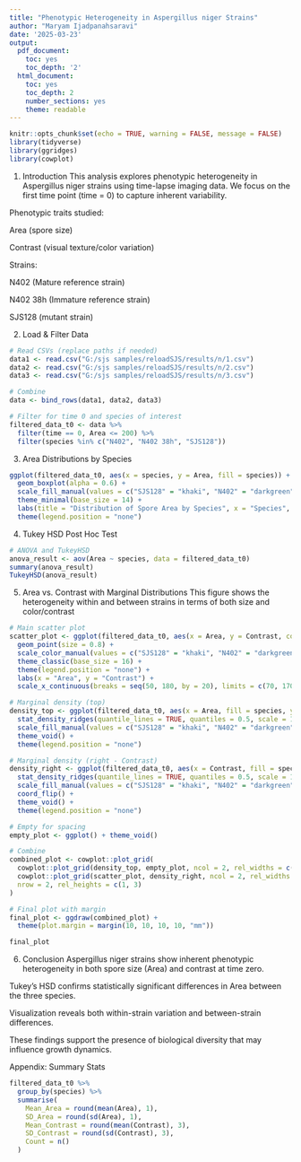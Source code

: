 ---
title: "Phenotypic Heterogeneity in Aspergillus niger Strains"
author: "Maryam Ijadpanahsaravi"
date: '2025-03-23'
output:
  pdf_document:
    toc: yes
    toc_depth: '2'
  html_document:
    toc: yes
    toc_depth: 2
    number_sections: yes
    theme: readable
---


```{r setup, include=FALSE}
knitr::opts_chunk$set(echo = TRUE, warning = FALSE, message = FALSE)
library(tidyverse)
library(ggridges)
library(cowplot)
```

1. Introduction
This analysis explores phenotypic heterogeneity in Aspergillus niger strains using time-lapse imaging data.
We focus on the first time point (time = 0) to capture inherent variability.

Phenotypic traits studied:

Area (spore size)

Contrast (visual texture/color variation)

Strains:

N402 (Mature reference strain)

N402 38h (Immature reference strain)

SJS128 (mutant strain)

2. Load & Filter Data
```{r}
# Read CSVs (replace paths if needed)
data1 <- read.csv("G:/sjs samples/reloadSJS/results/n/1.csv")
data2 <- read.csv("G:/sjs samples/reloadSJS/results/n/2.csv")
data3 <- read.csv("G:/sjs samples/reloadSJS/results/n/3.csv")

# Combine
data <- bind_rows(data1, data2, data3)

# Filter for time 0 and species of interest
filtered_data_t0 <- data %>%
  filter(time == 0, Area <= 200) %>%
  filter(species %in% c("N402", "N402 38h", "SJS128"))

```
3. Area Distributions by Species
```{r}
ggplot(filtered_data_t0, aes(x = species, y = Area, fill = species)) +
  geom_boxplot(alpha = 0.6) +
  scale_fill_manual(values = c("SJS128" = "khaki", "N402" = "darkgreen", "N402 38h" = "olivedrab3")) +
  theme_minimal(base_size = 14) +
  labs(title = "Distribution of Spore Area by Species", x = "Species", y = "Area") +
  theme(legend.position = "none")


```
4. Tukey HSD Post Hoc Test
```{r}
# ANOVA and TukeyHSD
anova_result <- aov(Area ~ species, data = filtered_data_t0)
summary(anova_result)
TukeyHSD(anova_result)

```

5. Area vs. Contrast with Marginal Distributions
This figure shows the heterogeneity within and between strains in terms of both size and color/contrast

```{r}

# Main scatter plot
scatter_plot <- ggplot(filtered_data_t0, aes(x = Area, y = Contrast, color = species)) +
  geom_point(size = 0.8) +
  scale_color_manual(values = c("SJS128" = "khaki", "N402" = "darkgreen", "N402 38h" = "olivedrab3")) +
  theme_classic(base_size = 16) + 
  theme(legend.position = "none") +
  labs(x = "Area", y = "Contrast") +
  scale_x_continuous(breaks = seq(50, 180, by = 20), limits = c(70, 170))

# Marginal density (top)
density_top <- ggplot(filtered_data_t0, aes(x = Area, fill = species, y = species)) +
  stat_density_ridges(quantile_lines = TRUE, quantiles = 0.5, scale = 1.1, alpha = 0.7) +
  scale_fill_manual(values = c("SJS128" = "khaki", "N402" = "darkgreen", "N402 38h" = "olivedrab3")) +
  theme_void() +
  theme(legend.position = "none")

# Marginal density (right - Contrast)
density_right <- ggplot(filtered_data_t0, aes(x = Contrast, fill = species, y = species)) +
  stat_density_ridges(quantile_lines = TRUE, quantiles = 0.5, scale = 1.1, alpha = 0.7) +
  scale_fill_manual(values = c("SJS128" = "khaki", "N402" = "darkgreen", "N402 38h" = "olivedrab3")) +
  coord_flip() +
  theme_void() +
  theme(legend.position = "none")

# Empty for spacing
empty_plot <- ggplot() + theme_void()

# Combine
combined_plot <- cowplot::plot_grid(
  cowplot::plot_grid(density_top, empty_plot, ncol = 2, rel_widths = c(4, 1)),
  cowplot::plot_grid(scatter_plot, density_right, ncol = 2, rel_widths = c(4, 1)),
  nrow = 2, rel_heights = c(1, 3)
)

# Final plot with margin
final_plot <- ggdraw(combined_plot) +
  theme(plot.margin = margin(10, 10, 10, 10, "mm"))

final_plot

```
6. Conclusion
Aspergillus niger strains show inherent phenotypic heterogeneity in both spore size (Area) and contrast at time zero.

Tukey’s HSD confirms statistically significant differences in Area between the three species.

Visualization reveals both within-strain variation and between-strain differences.

These findings support the presence of biological diversity that may influence growth dynamics.

Appendix: Summary Stats
```{r}
filtered_data_t0 %>%
  group_by(species) %>%
  summarise(
    Mean_Area = round(mean(Area), 1),
    SD_Area = round(sd(Area), 1),
    Mean_Contrast = round(mean(Contrast), 3),
    SD_Contrast = round(sd(Contrast), 3),
    Count = n()
  )

```
